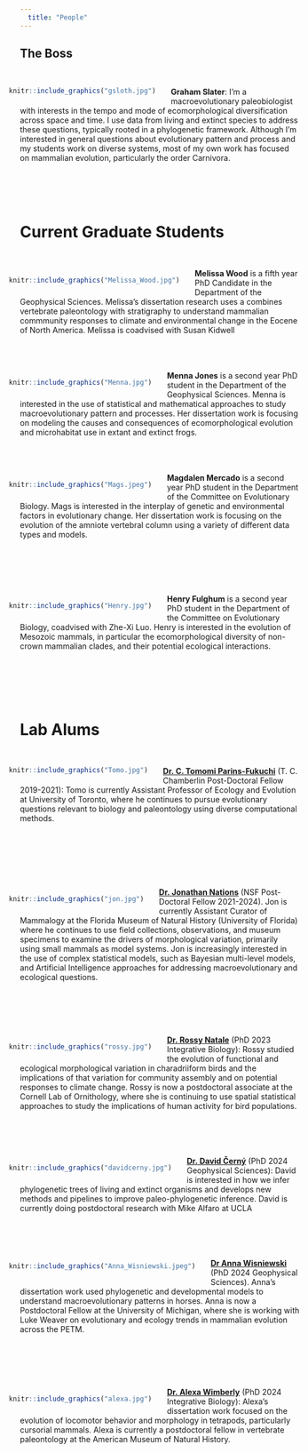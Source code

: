 ```yaml
---
  title: "People"
---
```


## The Boss
<br/>
<div style= "float:left;position: relative; right: 20px;  top: 0px;">
```r

knitr::include_graphics("gsloth.jpg") 

```
</div>

__Graham Slater__: I'm a macroevolutionary paleobiologist with interests in the tempo and mode of ecomorphological diversification across space and time. I use data from living and extinct species to address these questions, typically rooted in a phylogenetic framework. Although I'm interested in general questions about evolutionary pattern and process and my students work on diverse systems, most of my own work has focused on mammalian evolution, particularly the order Carnivora.  
<br/><br/><br/><br/>




# Current Graduate Students
<br/>


<div style= "float:left;position: relative; right: 20px; top: 0px;">
```r

knitr::include_graphics("Melissa_Wood.jpg") 

```
</div>

__Melissa Wood__ is a fifth year PhD Candidate in the Department of the Geophysical Sciences. Melissa's dissertation research uses a combines vertebrate paleontology with stratigraphy to understand mammalian commmunity responses to climate and environmental change in the Eocene of North America. Melissa is coadvised with Susan Kidwell <br/><br/><br/><br/> 

<div style= "float:left;position: relative; right: 20px; top: 0px;">
```r

knitr::include_graphics("Menna.jpg") 

```
</div>

__Menna Jones__ is a second year PhD student in the Department of the Geophysical Sciences. Menna is interested in the use of statistical and mathematical approaches to study macroevolutionary pattern and processes. Her dissertation work is focusing on modeling the causes and consequences of ecomorphological evolution and microhabitat use in extant and extinct frogs. <br/> <br/><br/><br/>


<div style= "float:left;position: relative; right: 20px; top: 0px;">
```r

knitr::include_graphics("Mags.jpeg") 

```
</div>

__Magdalen Mercado__ is a second year PhD student in the Department of the Committee on Evolutionary Biology. Mags is interested in the interplay of genetic and environmental factors in evolutionary change. Her dissertation work is focusing on the evolution of the amniote vertebral column using a variety of different data types and models. <br/> <br/><br/><br/><br/><br/>

<div style= "float:left;position: relative; right: 20px; top: 0px;">
```r

knitr::include_graphics("Henry.jpg") 

```
</div>

__Henry Fulghum__ is a second year PhD student in the Department of the Committee on Evolutionary Biology, coadvised with Zhe-Xi Luo. Henry is interested in the evolution of Mesozoic mammals, in particular the ecomorphological diversity of non-crown mammalian clades, and their potential ecological interactions. <br/> <br/><br/><br/><br/><br/>


# Lab Alums
<br/>
<div style= "float:left;position: relative; right: 20px;  top: 0px;">
```r

knitr::include_graphics("Tomo.jpg") 

```
</div>

[__Dr. C. Tomomi Parins-Fukuchi__](https://eeb.utoronto.ca/profile/parins-fukuchi-tomomi-c/) (T. C. Chamberlin Post-Doctoral Fellow 2019-2021): Tomo is currently Assistant Professor of Ecology and Evolution at University of Toronto, where he continues to pursue evolutionary questions relevant to biology and paleontology using diverse computational methods.<br/><br/><br/><br/><br/><br/><br/>



<div style= "float:left;position: relative; right: 20px;  top: 0px;">
```r

knitr::include_graphics("jon.jpg") 

```
</div>

[__Dr. Jonathan Nations__](https://www.floridamuseum.ufl.edu/people/jonathan-nations/) (NSF Post-Doctoral Fellow 2021-2024). Jon is currently Assistant Curator of Mammalogy at the Florida Museum of Natural History (University of Florida) where he continues to use field collections, observations, and museum specimens to examine the drivers of morphological variation, primarily using small mammals as model systems. Jon is increasingly interested in the use of complex statistical models, such as Bayesian multi-level models, and Artificial Intelligence approaches for addressing macroevolutionary and ecological questions.
<br/><br/><br/><br/>

<br/>

<div style= "float:left;position: relative; right: 20px; top: 0px;">
```r

knitr::include_graphics("rossy.jpg") 

```
</div>
[__Dr. Rossy Natale__](https://www.linkedin.com/in/rossy-natale-671b79103/) (PhD 2023 Integrative Biology): Rossy studied the evolution of functional and ecological morphological variation in charadriiform birds and the implications of that variation for community assembly and on potential responses to climate change. Rossy is now a postdoctoral associate at the Cornell Lab of Ornithology, where she is continuing to use spatial statistical approaches to study the implications of human activity for bird populations.  
<br/><br/><br/><br/>

<div style= "float:left;position: relative; right: 20px; top: 0px;">
```r

knitr::include_graphics("davidcerny.jpg") 

```
</div>


[__Dr. David Černý__](https://davidcerny.github.io/#hero) (PhD 2024 Geophysical Sciences): David is interested in how we infer phylogenetic trees of living and extinct organisms and develops new methods and pipelines to improve paleo-phylogenetic inference. David is currently doing postdoctoral research with Mike Alfaro at UCLA <br/><br/><br/><br/><br/>


<div style= "float:left;position: relative; right: 20px; top: -7px;">
```r

knitr::include_graphics("Anna_Wisniewski.jpeg") 

```
</div>
[__Dr Anna Wisniewski__](https://lsa.umich.edu/earth/people/post-docs-and-visitors/anna-wisniewski.html) (PhD 2024 Geophysical Sciences). Anna's dissertation work used phylogenetic and developmental models to understand macroevolutionary patterns in horses. Anna is now a Postdoctoral Fellow at the University of Michigan, where she is working with Luke Weaver on evolutionary and ecology trends in mammalian evolution across the PETM.

<br/><br/><br/><br/>
 
<div style= "float:left;position: relative; right: 20px; top: 0px;">
```r

knitr::include_graphics("alexa.jpg") 

```
</div>

[__Dr. Alexa Wimberly__](https://www.amnh.org/research/staff-directory/alexa-wimberly) (PhD 2024 Integrative Biology): Alexa's dissertation work focused on the evolution of locomotor behavior and morphology in tetrapods, particularly cursorial mammals. Alexa is currently a postdoctoral fellow in vertebrate paleontology at the American Museum of Natural History.
<br/><br/><br/><br/><br/>
 

